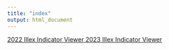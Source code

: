 ---
title: "index"
output: html_document
---

<!-- ADD LINKS BELOW, note, using the RMD link syntax will open the presentation in the same tab, which is annoying. Use the html with the "_blank" to fix that behavior -->
 

<a href="https://khyde.github.io/SquidSquad/view_weekly_indicators.html" target="_blank"> 2022 Illex Indicator Viewer </a>
<a href="https://khyde.github.io/SquidSquad/view_weekly_indicators_23.html" target="_blank"> 2023 Illex Indicator Viewer </a>



